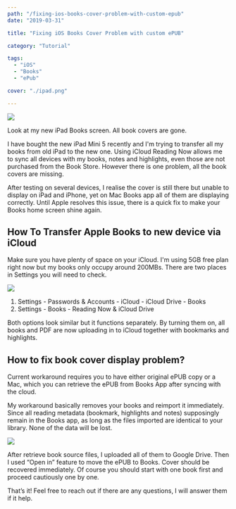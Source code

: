 ```yaml
---
path: "/fixing-ios-books-cover-problem-with-custom-epub"
date: "2019-03-31"

title: "Fixing iOS Books Cover Problem with custom ePUB"

category: "Tutorial"

tags: 
  - "iOS"
  - "Books"
  - "ePub"

cover: "./ipad.png"

---
```


![](./ipad.png)

Look at my new iPad Books screen. All book covers are gone. 

I have bought the new iPad Mini 5 recently and I'm trying to transfer all my books from old iPad to the new one. Using iCloud Reading Now allows me to sync all devices with my books, notes and highlights, even those are not purchased from the Book Store. However there is one problem, all the book covers are missing.

After testing on several devices, I realise the cover is still there but unable to display on iPad and iPhone, yet on Mac Books app all of them are displaying correctly. Until Apple resolves this issue, there is a quick fix to make your Books home screen shine again.

## How To Transfer Apple Books to new device via iCloud

Make sure you have plenty of space on your iCloud. I'm using 5GB free plan right now but my books only occupy around 200MBs. There are two places in Settings you will need to check. 

![](./ipad-settings.jpg)


1. Settings - Passwords & Accounts - iCloud - iCloud Drive - Books
2. Settings - Books - Reading Now & iCloud Drive

Both options look similar but it functions separately. By turning them on, all books and PDF are now uploading in to iCloud together with bookmarks and highlights. 

## How to fix book cover display problem?

Current workaround requires you to have either original ePUB copy or a Mac, which you can retrieve the ePUB from Books App after syncing with the cloud. 

My workaround basically removes your books and reimport it immediately. Since all reading metadata (bookmark, highlights and notes) supposingly remain in the Books app, as long as the files imported are identical to your library. None of the data will be lost. 

![](./ipad-2.png)

After retrieve book source files, I uploaded all of them to Google Drive. Then I used “Open in” feature to move the ePUB to Books. Cover should be recovered immediately. Of course you should start with one book first and proceed cautiously one by one.

That’s it! Feel free to reach out if there are any questions, I will answer them if it help.